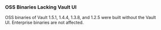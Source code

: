 ### OSS Binaries Lacking Vault UI

OSS binaries of Vault 1.5.1, 1.4.4, 1.3.8, and 1.2.5 were built without the
Vault UI. Enterprise binaries are not affected.
